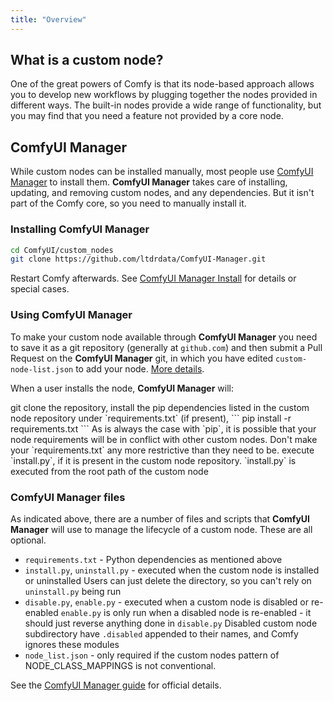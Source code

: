 ```yaml
---
title: "Overview"
---
```


## What is a custom node?

One of the great powers of Comfy is that its node-based approach allows you to develop new workflows by plugging together the nodes provided in different ways. The built-in nodes provide a wide range of functionality, but you may find that you need a feature not provided by a core node. 

## ComfyUI Manager

While custom nodes can be installed manually, most people use
[ComfyUI Manager](https://github.com/ltdrdata/ComfyUI-Manager) to install them. **ComfyUI Manager** takes care of installing, 
updating, and removing custom nodes, and any dependencies. But it isn't part
of the Comfy core, so you need to manually install it. 

### Installing ComfyUI Manager

```bash
cd ComfyUI/custom_nodes
git clone https://github.com/ltdrdata/ComfyUI-Manager.git
```

Restart Comfy afterwards. 
See [ComfyUI Manager Install](https://github.com/ltdrdata/ComfyUI-Manager?tab=readme-ov-file#installation) for details or special cases.

### Using ComfyUI Manager

To make your custom node available through **ComfyUI Manager** you need to save it as a git repository (generally at `github.com`)
and then submit a Pull Request on the **ComfyUI Manager** git, in which you have edited `custom-node-list.json` to add your node.
[More details](https://github.com/ltdrdata/ComfyUI-Manager?tab=readme-ov-file#how-to-register-your-custom-node-into-comfyui-manager).

When a user installs the node, **ComfyUI Manager** will:

<Steps>
<Step title="Git Clone">
git clone the repository, 
</Step>
<Step title="Install Python Dependencies">
install the pip dependencies listed in the custom node repository under `requirements.txt` (if present), 
```
pip install -r requirements.txt
```
<Tip>As is always the case with `pip`, it is possible that your node requirements will be in conflict with other
custom nodes. Don't make your `requirements.txt` any more restrictive than they need to be.</Tip>
</Step>
<Step title="Run Install Script">
execute `install.py`, if it is present in the custom node repository.
<Tip>`install.py` is executed from the root path of the custom node</Tip>
</Step>
</Steps>

### ComfyUI Manager files

As indicated above, there are a number of files and scripts that **ComfyUI Manager** will use to manage the lifecycle of 
a custom node. These are all optional.

- `requirements.txt` - Python dependencies as mentioned above
- `install.py`, `uninstall.py` - executed when the custom node is installed or uninstalled
<Tip>Users can just delete the directory, so you can't rely on `uninstall.py` being run</Tip>
- `disable.py`, `enable.py` - executed when a custom node is disabled or re-enabled 
<Tip>`enable.py` is only run when a disabled node is re-enabled - it should just reverse anything done in `disable.py`</Tip>
<Tip>Disabled custom node subdirectory have `.disabled` appended to their names, and Comfy ignores these modules</Tip>
- `node_list.json` - only required if the custom nodes pattern of NODE_CLASS_MAPPINGS is not conventional.

See the [ComfyUI Manager guide](https://github.com/ltdrdata/ComfyUI-Manager?tab=readme-ov-file#custom-node-support-guide) for official details.
